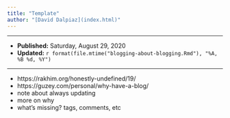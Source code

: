 ```yaml
---
title: "Template"
author: "[David Dalpiaz](index.html)"
---
```


***

- **Published:** Saturday, August 29, 2020
- **Updated:** `r format(file.mtime("blogging-about-blogging.Rmd"), "%A, %B %d, %Y")`

***

- https://rakhim.org/honestly-undefined/19/
- https://guzey.com/personal/why-have-a-blog/
- note about always updating
- more on why
- what's missing? tags, comments, etc
